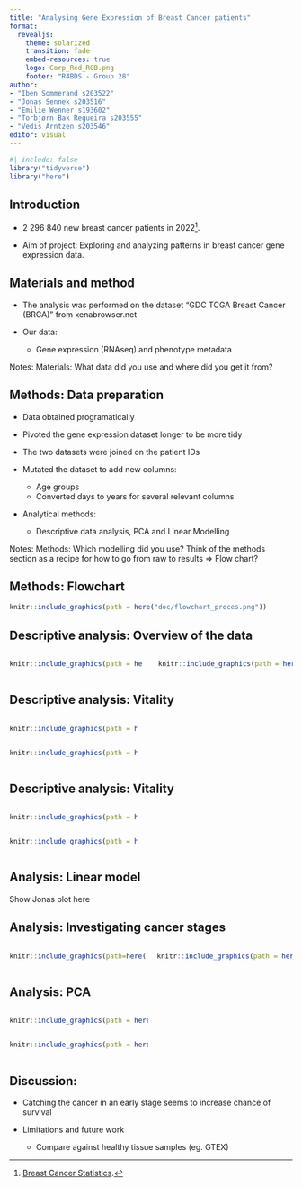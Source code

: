 ```yaml
---
title: "Analysing Gene Expression of Breast Cancer patients"
format: 
  revealjs:
    theme: solarized
    transition: fade
    embed-resources: true
    logo: Corp_Red_RGB.png
    footer: "R4BDS - Group 28"
author: 
- "Iben Sommerand s203522"
- "Jonas Sennek s203516"
- "Emilie Wenner s193602"
- "Torbjørn Bak Regueira s203555"
- "Vedis Arntzen s203546"
editor: visual
---
```


```r
#| include: false
library("tidyverse")
library("here")
```

## Introduction

-   2 296 840 new breast cancer patients in 2022[^1].

-   Aim of project: Exploring and analyzing patterns in breast cancer gene expression data.

[^1]: [Breast Cancer Statistics](https://www.wcrf.org/preventing-cancer/cancer-statistics/breast-cancer-statistics/).

## Materials and method

-   The analysis was performed on the dataset "GDC TCGA Breast Cancer (BRCA)" from xenabrowser.net

-   Our data:

    -   Gene expression (RNAseq) and phenotype metadata

Notes: Materials: What data did you use and where did you get it from?

## Methods: Data preparation

-   Data obtained programatically

-   Pivoted the gene expression dataset longer to be more tidy

-   The two datasets were joined on the patient IDs

-   Mutated the dataset to add new columns:

    -   Age groups
    -   Converted days to years for several relevant columns

-   Analytical methods:

    -   Descriptive data analysis, PCA and Linear Modelling

Notes: Methods: Which modelling did you use? Think of the methods section as a recipe for how to go from raw to results =\> Flow chart?

## Methods: Flowchart

```r
knitr::include_graphics(path = here("doc/flowchart_proces.png"))

```


## Descriptive analysis: Overview of the data

::: columns
::: {.column width="49%"}
```r
knitr::include_graphics(path = here("results/data_description/gender_ethnicity_overview.png"))
```
:::

::: {.column width="51%"}
```r
 knitr::include_graphics(path = here("results/data_description/people_per_stage.png"))
```
:::
:::

## Descriptive analysis: Vitality

::: {columns}
::: {.column width="45%"}
```r
knitr::include_graphics(path = here("results/data_description/cancer_type_vitality_v2.png")) 

```
:::

::: {.column width="45%"}
```r
knitr::include_graphics(path = here("results/data_description/survival_by_age.png"))
```
:::
:::

## Descriptive analysis: Vitality

::: {columns}
::: {.column width="45%"}
```r
knitr::include_graphics(path = here("results/data_description/days_to_death_prior_malignancy.png"))
```
:::

::: {.column width="45%"}
```r
knitr::include_graphics(path = here("results/data_description/treatment_vs_therapy_v2.png"))
```
:::
:::

## Analysis: Linear model

Show Jonas plot here

## Analysis: Investigating cancer stages

::: columns
::: {.column width="50%"}
```r
knitr::include_graphics(path=here("results/05_01_years_until_death_by_cancer_stage.png"))
```
:::

::: {.column width="50%"}
```r
knitr::include_graphics(path = here("results/05_02_vital_status_by_cancer_stage.png"))
```
:::
:::

## Analysis: PCA


::: {columns}
::: {.column width="49%"}
```r
knitr::include_graphics(path = here("results/06_pca_plot_2.png"))
```
:::

::: {.column width="49%"}
```r
knitr::include_graphics(path = here("results/06_scree_plot_2.png"))
```
:::
:::

## Discussion:

-   Catching the cancer in an early stage seems to increase chance of survival

-   Limitations and future work

    -   Compare against healthy tissue samples (eg. GTEX)
